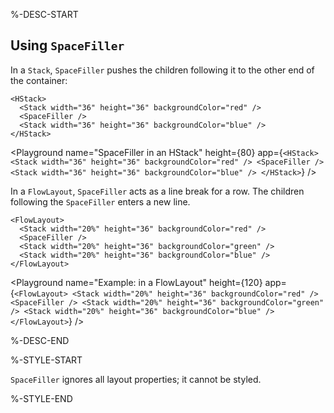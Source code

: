 %-DESC-START

## Using `SpaceFiller`

In a `Stack`, `SpaceFiller` pushes the children following it to the other end of the container:

```ueml copy {3}
<HStack>
  <Stack width="36" height="36" backgroundColor="red" />
  <SpaceFiller />
  <Stack width="36" height="36" backgroundColor="blue" />
</HStack>
```

<Playground
  name="SpaceFiller in an HStack"
  height={80}
  app={`
  <HStack>
    <Stack width="36" height="36" backgroundColor="red" />
    <SpaceFiller />
    <Stack width="36" height="36" backgroundColor="blue" />
  </HStack>
  `}
/>

In a `FlowLayout`, `SpaceFiller` acts as a line break for a row. The children following the `SpaceFiller` enters a new line.

```ueml copy {3}
<FlowLayout>
  <Stack width="20%" height="36" backgroundColor="red" />
  <SpaceFiller />
  <Stack width="20%" height="36" backgroundColor="green" />
  <Stack width="20%" height="36" backgroundColor="blue" />
</FlowLayout>
```

<Playground
  name="Example: in a FlowLayout"
  height={120}
  app={`
  <FlowLayout>
    <Stack width="20%" height="36" backgroundColor="red" />
    <SpaceFiller />
    <Stack width="20%" height="36" backgroundColor="green" />
    <Stack width="20%" height="36" backgroundColor="blue" />
  </FlowLayout>
  `}
/>

%-DESC-END

%-STYLE-START

`SpaceFiller` ignores all layout properties; it cannot be styled.

%-STYLE-END
